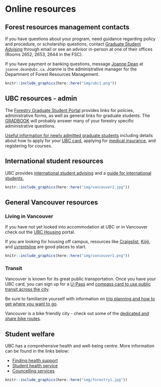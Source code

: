 # Online resources {-#resources}

## Forest resources management contacts {-#resourcesfrm}

If you have questions about your program, need guidance regarding policy and procedure, or scholarship questions, contact [Graduate Student Advising](https://forestry.ubc.ca/students/graduate-student-portal/graduate-student-advising/) through email or see an advisor in-person at one of their offices (Rooms 2652, 2653, 2644 in the FSC).

If you have payment or banking questions, message [Joanne Dean](https://frm.forestry.ubc.ca/people/staff/) at `joanne.dean@ubc.ca`. Joanne is the administrative manager for the Department of Forest Resources Management.

```r
knitr::include_graphics(here::here("img/ubc1.png"))
```

## UBC resources - admin {-#resourcesubc}

The [Forestry Graduate Student Portal](https://forestry.ubc.ca/students/graduate-student-portal/) provides links for policies, administrative forms, as well as general links for graduate students. The [GRADBOOK](https://forestry.ubc.ca/wp-content/uploads/2021/08/Forestry-Gradbook-2021-22_Final.pdf) will probably answer many of your forestry specific administrative questions.

[Useful information for newly admitted graduate students](https://www.grad.ubc.ca/current-students/newly-admitted) including details about how to apply for your [UBC card](https://ubccard.ubc.ca/), applying for [medical insurance](https://students.ubc.ca/health/health-insurance), and registering for courses. 

## International student resources {-#resourcesint}

UBC provides [international student advising](https://students.ubc.ca/about-student-services/international-student-advising) and a [guide for international students.](https://students.ubc.ca/international-student-guide)

```r
knitr::include_graphics(here::here("img/vancouver2.jpg"))
```

## General Vancouver resources {-#resourcesvan}

### Living in Vancouver {-#housing}

If you have not yet looked into accommodation at UBC or in Vancouver check out the [UBC Housing](https://www.grad.ubc.ca/campus-community/life-vancouver/housing?menu=000%2C000%2C000%2C000) portal.  

If you are looking for housing off campus, resources like [Craigslist](https://vancouver.craigslist.org/d/apartments-housing-for-rent/search/apa),  [Kijiji](https://www.kijiji.ca/b-apartments-condos/vancouver/house/c37l1700287a29276001), and [uvrentsline](https://www.uvrentsline.com/) are good places to start.

```r
knitr::include_graphics(here::here("img/vancouver1.png"))
```

### Transit {-#transit}

Vancouver is known for its great public transportation. Once you have your UBC card, you can sign up for a [U-Pass](https://planning.ubc.ca/transportation/transit/u-pass-compass-card) and [compass card to use public transit across the city](https://ubccard.ubc.ca/u-pass-and-compass-card).

Be sure to familiarize yourself with information on [trip planning and how to get where you want to go](https://www.translink.ca/schedules-and-maps/transit-system-maps.aspx).

Vancouver is a bike friendly city - check out some of the [dedicated and share bike routes](https://vancouver.ca/files/cov/map-cycling-vancouver.pdf).

## Student welfare {-#welfare}

UBC has a comprehensive health and well-being centre. More information can be found in the links below:

* [Finding health support](https://students.ubc.ca/health/finding-health-support)
* [Student health service](https://students.ubc.ca/health/student-health-service)
* [Councelling services](https://students.ubc.ca/health/counselling-services)

```r
knitr::include_graphics(here::here("img/forestry1.jpg"))
```

